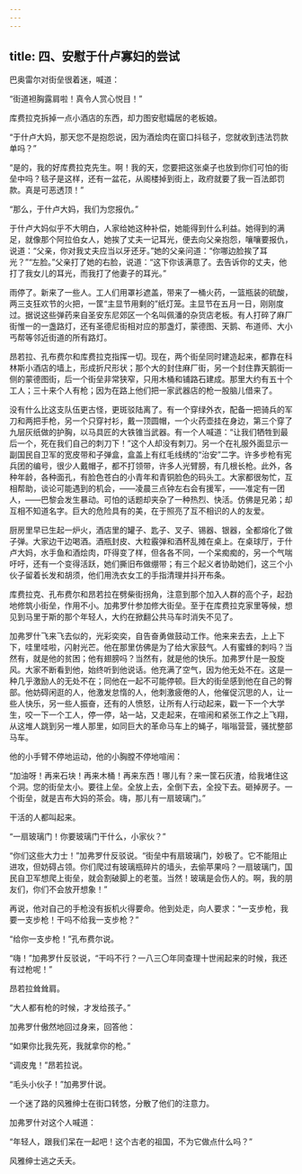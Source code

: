 ```yaml
---
---
---
```

title: 四、安慰于什卢寡妇的尝试
---




巴奥雷尔对街垒很着迷，喊道：

“街道袒胸露肩啦！真令人赏心悦目！”

库费拉克拆掉一点小酒店的东西，却力图安慰孀居的老板娘。

“于什卢大妈，那天您不是抱怨说，因为酒烩肉在窗口抖毯子，您就收到违法罚款单吗？”

“是的，我的好库费拉克先生。啊！我的天，您要把这张桌子也放到你们可怕的街垒中吗？毯子是这样，还有一盆花，从阁楼掉到街上，政府就要了我一百法郎罚款。真是可恶透顶！”

“那么，于什卢大妈，我们为您报仇。”

于什卢大妈似乎不大明白，人家给她这种补偿，她能得到什么利益。她得到的满足，就像那个阿拉伯女人，她挨了丈夫一记耳光，便去向父亲抱怨，嚷嚷要报仇，说道：“父亲，你对我丈夫应当以牙还牙。”她的父亲问道：“你哪边脸挨了耳光？”“左脸。”父亲打了她的右脸，说道：“这下你该满意了。去告诉你的丈夫，他打了我女儿的耳光，而我打了他妻子的耳光。”

雨停了。新来了一些人。工人们用罩衫遮盖，带来了一桶火药，一篮瓶装的硫酸，两三支狂欢节的火把，一筐“主显节用剩的”纸灯笼。主显节在五月一日，刚刚度过。据说这些弹药来自圣安东尼郊区一个名叫佩潘的杂货店老板。有人打碎了麻厂街惟一的一盏路灯，还有圣德尼街相对应的那盏灯，蒙德图、天鹅、布道师、大小丐帮等邻近街道的所有路灯。

昂若拉、孔布费尔和库费拉克指挥一切。现在，两个街垒同时建造起来，都靠在科林斯小酒店的墙上，形成折尺形状；那个大的封住麻厂街，另一个封住靠天鹅街一侧的蒙德图街，后一个街垒非常狭窄，只用木桶和铺路石建成。那里大约有五十个工人；三十来个人有枪；因为在路上他们把一家武器店的枪一股脑儿借来了。

没有什么比这支队伍更古怪，更斑驳陆离了。有一个穿绿外衣，配备一把骑兵的军刀和两把手枪，另一个只穿衬衫，戴一顶圆帽，一个火药壶挂在身边，第三个穿了九层灰纸做的护胸，以马具匠的大铁锥当武器。有一个人喊道：“让我们牺牲到最后一个，死在我们自己的刺刀下！”这个人却没有刺刀。另一个在礼服外面显示一副国民自卫军的宽皮带和子弹盒，盒盖上有红毛线绣的“治安”二字。许多步枪有宪兵团的编号，很少人戴帽子，都不打领带，许多人光臂膀，有几根长枪。此外，各种年龄，各种面孔，有脸色苍白的小青年和青铜脸色的码头工。大家都很匆忙，互相帮助，谈论可能遇到的机会，——凌晨三点钟左右会有援军，——准定有一团人，——巴黎会发生暴动。可怕的话题却夹杂了一种热烈、快活。仿佛是兄弟；却互相不知道名字。巨大的危险具有的美，在于照亮了互不相识的人的友爱。

厨房里早已生起一炉火，酒店里的罐子、匙子、叉子、锡器、银器，全都熔化了做子弹。大家边干边喝酒。酒瓶封皮、大粒霰弹和酒杯乱摊在桌上。在桌球厅，于什卢大妈，水手鱼和酒烩肉，吓得变了样，但各各不同，一个呆痴痴的，另一个气喘吁吁，还有一个变得活跃，她们撕旧布做绷带；有三个起义者协助她们，这三个小伙子留着长发和胡须，他们用洗衣女工的手指清理并抖开布条。

库费拉克、孔布费尔和昂若拉在劈柴街拐角，注意到那个加入人群的高个子，起劲地修筑小街垒，作用不小。加弗罗什参加修大街垒。至于在库费拉克家里等候，想见到马里于斯的那个年轻人，大约在掀翻公共马车时消失不见了。

加弗罗什飞来飞去似的，光彩奕奕，自告奋勇做鼓动工作。他来来去去，上上下下，哇里哇啦，闪射光芒。他在那里仿佛是为了给大家鼓气。人有蜜蜂的刺吗？当然有，就是他的贫困；他有翅膀吗？当然有，就是他的快乐。加弗罗什是一股旋风。大家不断看到他，始终听到他说话。他充满了空气，因为他无处不在。这是一种几乎激励人的无处不在；同他在一起不可能停顿。巨大的街垒感到他在自己的臀部。他妨碍闲逛的人，他激发怠惰的人，他刺激疲倦的人，他催促沉思的人，让一些人快乐，另一些人振奋，还有的人愤怒，让所有人行动起来，戳一下一个大学生，咬一下一个工人，停一停，站一站，又走起来，在喧闹和紧张工作之上飞翔，从这堆人跳到另一堆人那里，如同巨大的革命马车上的蝇子，嗡嗡营营，骚扰整部马车。

他的小手臂不停地运动，他的小胸膛不停地喧闹：

“加油呀！再来石块！再来木桶！再来东西！哪儿有？来一筐石灰渣，给我堵住这个洞。您的街垒太小。要往上垒。全放上去，全倒下去，全投下去。砸掉房子。一个街垒，就是吉布大妈的茶会。嗨，那儿有一扇玻璃门。”

干活的人都叫起来。

“一扇玻璃门！你要玻璃门干什么，小家伙？”

“你们这些大力士！”加弗罗什反驳说。“街垒中有扇玻璃门，妙极了。它不能阻止进攻，但妨碍占领。你们爬过有玻璃瓶碎片的墙头，去偷苹果吗？一扇玻璃门，国民自卫军想爬上街垒，就会割破脚上的老茧。当然！玻璃是会伤人的。啊，我的朋友们，你们不会放开想象！”

再说，他对自己的手枪没有扳机火得要命。他到处走，向人要求：“一支步枪，我要一支步枪！干吗不给我一支步枪？”

“给你一支步枪！”孔布费尔说。

“嗨！”加弗罗什反驳说，“干吗不行？一八三〇年同查理十世闹起来的时候，我还有过枪呢！”

昂若拉耸耸肩。

“大人都有枪的时候，才发给孩子。”

加弗罗什傲然地回过身来，回答他：

“如果你比我先死，我就拿你的枪。”

“调皮鬼！”昂若拉说。

“毛头小伙子！”加弗罗什说。

一个迷了路的风雅绅士在街口转悠，分散了他们的注意力。

加弗罗什对这个人喊道：

“年轻人，跟我们呆在一起吧！这个古老的祖国，不为它做点什么吗？”

风雅绅士逃之夭夭。
